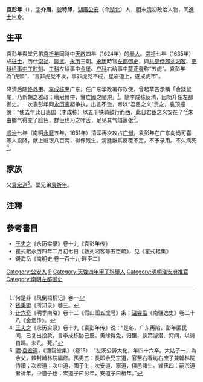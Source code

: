 '''袁彭年'''（{{bd|?||?||}}），[[表字|字]]'''介眉'''，[[號|號]]'''特邱'''，[[湖廣|湖廣]][[公安县|公安]]（今[[湖北|湖北]]）人，[[明|明]]末[[清|清]]初政治人物，同[[進士|進士]]出身。

==生平==
袁彭年與堂兄弟[[袁祈年|袁祈年]]同時中[[天啟_(明朝)|天啟]]四年（1624年）的[[舉人|舉人]]。[[崇祯|崇祯]]七年（1635年）成[[进士|进士]]，历仕[[崇祯|崇祯]]、[[隆武|隆武]]、[[永历|永历]]三朝。[[永曆_(南明)|永历]]時官[[左都御史|左都御史]]，與[[礼部侍郎|礼部侍郎]][[刘湘客|刘湘客]]、[[吏科|吏科]][[给事中|给事中]][[丁时魁|丁时魁]]、[[工科|工科]]左给事中[[金堡_(南明)|金堡]]、[[户科|户科]]右给事中[[蒙正發|蒙正發]]称“五虎”。袁彭年為“虎頭”，“言非虎党不发，事非虎党不成，星岩道上，遂成虎市”。

降清后随[[佟养甲|佟养甲]]、[[李成棟_(明朝)|李成栋]]至广东。任广东学政署布政使。曾起草告示稱「金錢鼠尾，乃新朝之雅政；峨冠博帶，實亡國之陋規」<ref>何是非《风倒梧桐记》卷一</ref>。隨李成栋反清，因功升任左都御史。一次袁彭年同[[永历帝|永历帝]]起争执，出言不逊，帝以“君臣之义”责之，袁顶撞說：“使去年此日惠国（李成栋）以五千铁骑鼓行而西，此日君臣之义安在？”<ref>[[钱秉镫|钱秉镫]]《所知录》卷三。</ref>朱由榔气得变了脸色，群臣也为之咋舌，足见其气焰嚣张<ref>[[计六奇|计六奇]]《明季南略》卷十二《假山图五虎号》条；[[温睿临|温睿临]]《南疆逸史》卷二十八《金堡传》。
</ref>。

[[顺治|顺治]]七年（南明[[永曆_(南明)|永曆]]五年，1651年）清军再次攻占[[广州|广州]]，袁彭年在广东向尚可喜等人投降，献上赃银八百两，得保残生。清廷厭其反覆不定，不予录用。不久病死<ref>[[王夫之|王夫之]]《永历实录》卷十九《袁彭年传》说：“是冬，广东再陷，彭年匿民间，已复出投款，言李成栋胁己反。夤缘得免，归里，挟策游潜、沔间，以诗自鸣。未几，死。”</ref>。

== 家族 ==
父[[袁宏道|袁宏道]]<ref>[[明|明]]·[[袁宏道|袁宏道]]，《瀟碧堂集》（卷15）：“左溪公諱大化，年四十六卒。大姑子一，為余父，敕封翰林院編修。孫男五：長即余兄宗道，官至右春坊右庶子兼翰林院侍讀；次宏道；次中道，國子生；次安道、寧道，俱邑諸生。曾孫四：嗣宗道者祈年，中道子也；宏道子曰彭年，安道子曰椿年。”</ref>。堂兄弟[[袁祈年|袁祈年]]。

==注釋==
{{reflist}}

==參考書目==
*[[王夫之|王夫之]]《永历实录》卷十九《袁彭年传》
* 瞿式耜永历四年二月初七日《救刘湘客等五臣疏》，见《瞿式耜集》
*錢海岳《南明史·卷一百十九·畔臣二》

{{start box}}
{{s-off}}
{{s-before|[[秦毓秀|秦毓秀]]}}
{{s-title|明朝淮安府推官|崇禎年間－1641年}}
{{s-after|[[陳師泰|陳師泰]]}}
{{end box}}

{{並稱|[[永曆_(南明)|永曆]]朝“五虎”|<small>虎頭</small> [[袁彭年|袁彭年]] - <small>虎皮</small> [[劉湘客|劉湘客]] - <small>虎牙</small> [[金堡_(崇禎進士)|金堡]] - <small>虎尾</small> [[丁時魁|丁時魁]] - <small>虎爪</small> [[蒙正發|蒙正發]]}}

{{崇禎七年甲戌科殿試金榜}}

{{Authority control}}

{{DEFAULTSORT:Yuan袁}}
[[Category:公安人|Category:公安人]]
[[Category:袁姓|P]]
[[Category:天啓四年甲子科舉人|Category:天啓四年甲子科舉人]]
[[Category:明朝淮安府推官|Category:明朝淮安府推官]]
[[Category:南明左都御史|Category:南明左都御史]]